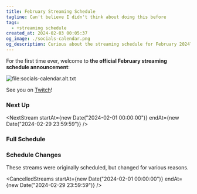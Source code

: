 ```yaml
---
title: February Streaming Schedule
tagline: Can't believe I didn't think about doing this before
tags:
  - +streaming schedule
created_at: 2024-02-03 00:05:37
og_image: ./socials-calendar.png
og_description: Curious about the streaming schedule for February 2024? Check it out here!
---
```



For the first time ever, welcome to **the official February streaming
schedule announcement**:

![file:socials-calendar.alt.txt](./socials-calendar.png)

See you on <a href="https://twitch.tv/essentialrandomness">Twitch</a>!

### Next Up

<NextStream
  startAt={new Date("2024-02-01 00:00:00")}
  endAt={new Date("2024-02-29 23:59:59")}
/>

### Full Schedule

<TimeToggle />
<StreamingSchedule
  startAt={new Date("2024-02-01 00:00:00")}
  endAt={new Date("2024-02-29 23:59:59")}
/>

### Schedule Changes

These streams were originally scheduled, but changed for various reasons.

<CancelledStreams
  startAt={new Date("2024-02-01 00:00:00")}
  endAt={new Date("2024-02-29 23:59:59")}
/>

<style>{`
    .toc, #table-of-contents {
      display:none;
    }
    img {
      padding: 0!important;
    }
`}</style>
